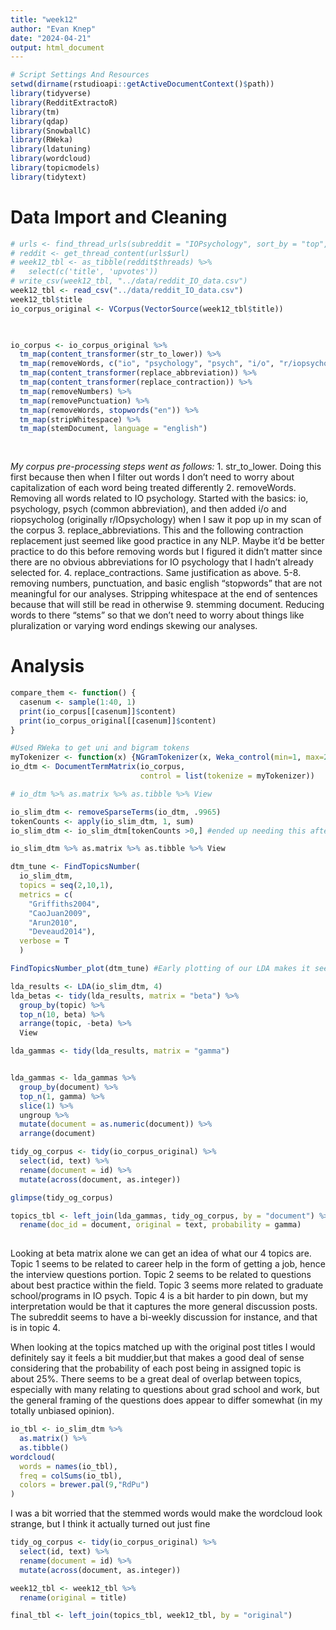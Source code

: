 ```yaml
---
title: "week12"
author: "Evan Knep"
date: "2024-04-21"
output: html_document
---
```


```r
# Script Settings And Resources
setwd(dirname(rstudioapi::getActiveDocumentContext()$path))
library(tidyverse)
library(RedditExtractoR)
library(tm)
library(qdap)
library(SnowballC)
library(RWeka)
library(ldatuning)
library(wordcloud)
library(topicmodels)
library(tidytext)
```

# Data Import and Cleaning

```r
# urls <- find_thread_urls(subreddit = "IOPsychology", sort_by = "top", period = "year")
# reddit <- get_thread_content(urls$url)
# week12_tbl <- as_tibble(reddit$threads) %>%
#   select(c('title', 'upvotes'))
# write_csv(week12_tbl, "../data/reddit_IO_data.csv")
week12_tbl <- read_csv("../data/reddit_IO_data.csv")
week12_tbl$title
io_corpus_original <- VCorpus(VectorSource(week12_tbl$title))

  
```


```r
io_corpus <- io_corpus_original %>%
  tm_map(content_transformer(str_to_lower)) %>% 
  tm_map(removeWords, c("io", "psychology", "psych", "i/o", "r/iopsychology")) %>%   
  tm_map(content_transformer(replace_abbreviation)) %>% 
  tm_map(content_transformer(replace_contraction)) %>%
  tm_map(removeNumbers) %>%
  tm_map(removePunctuation) %>%
  tm_map(removeWords, stopwords("en")) %>%
  tm_map(stripWhitespace) %>%
  tm_map(stemDocument, language = "english")
  
  
```

*My corpus pre-processing steps went as follows:*
1. str_to_lower. Doing this first because then when I filter out words I don't need to worry about capitalization of each word being treated differently
2. removeWords. Removing all words related to IO psychology. Started with the basics: io, psychology, psych (common abbreviation), and then added i/o and riopsycholog (originally r/IOpsychology) when I saw it pop up in my scan of the corpus
3. replace_abbreviations. This and the following contraction replacement just seemed like good practice in any NLP. Maybe it'd be better practice to do this before removing words but I figured it didn't matter since there are no obvious abbreviations for IO psychology that I hadn't already selected for.
4. replace_contractions. Same justification as above.
5-8. removing numbers, punctuation, and basic english "stopwords" that are not meaningful for our analyses. Stripping whitespace at the end of sentences because that will still be read in otherwise
9. stemming document. Reducing words to there "stems" so that we don't need to worry about things like pluralization or varying word endings skewing our analyses.


# Analysis

```r

compare_them <- function() {
  casenum <- sample(1:40, 1)
  print(io_corpus[[casenum]]$content)
  print(io_corpus_original[[casenum]]$content)
}


```


```r
#Used RWeka to get uni and bigram tokens
myTokenizer <- function(x) {NGramTokenizer(x, Weka_control(min=1, max=2))} 
io_dtm <- DocumentTermMatrix(io_corpus,
                             control = list(tokenize = myTokenizer))

# io_dtm %>% as.matrix %>% as.tibble %>% View

io_slim_dtm <- removeSparseTerms(io_dtm, .9965)
tokenCounts <- apply(io_slim_dtm, 1, sum) 
io_slim_dtm <- io_slim_dtm[tokenCounts >0,] #ended up needing this after all, because rows of zeros were throwing errors in my derichlet allocation

io_slim_dtm %>% as.matrix %>% as.tibble %>% View

```


```r
dtm_tune <- FindTopicsNumber(
  io_slim_dtm,
  topics = seq(2,10,1),
  metrics = c(
    "Griffiths2004",
    "CaoJuan2009",
    "Arun2010",
    "Deveaud2014"),
  verbose = T
  )

FindTopicsNumber_plot(dtm_tune) #Early plotting of our LDA makes it seem likely that there are 4-5 distinct topics

lda_results <- LDA(io_slim_dtm, 4)
lda_betas <- tidy(lda_results, matrix = "beta") %>%
  group_by(topic) %>%
  top_n(10, beta) %>%
  arrange(topic, -beta) %>%
  View

lda_gammas <- tidy(lda_results, matrix = "gamma")


lda_gammas <- lda_gammas %>%
  group_by(document) %>%
  top_n(1, gamma) %>%
  slice(1) %>%
  ungroup %>%
  mutate(document = as.numeric(document)) %>%
  arrange(document)

```



```r
tidy_og_corpus <- tidy(io_corpus_original) %>%
  select(id, text) %>%
  rename(document = id) %>%
  mutate(across(document, as.integer))

glimpse(tidy_og_corpus)

topics_tbl <- left_join(lda_gammas, tidy_og_corpus, by = "document") %>%
  rename(doc_id = document, original = text, probability = gamma)
  
```

Looking at beta matrix alone we can get an idea of what our 4 topics are. Topic 1 seems to be related to career help in the form of getting a job, hence the interview questions portion. Topic 2 seems to be related to questions about best practice within the field. Topic 3 seems more related to graduate school/programs in IO psych. Topic 4 is a bit harder to pin down, but my interpretation would be that it captures the more general discussion posts. The subreddit seems to have a bi-weekly discussion for instance, and that is in topic 4. 

When looking at the topics matched up with the original post titles I would definitely say it feels a bit muddier,but that makes a good deal of sense considering that the probability of each post being in assigned topic is about 25%. There seems to be a great deal of overlap between topics, especially with many relating to questions about grad school and work, but the general framing of the questions does appear to differ somewhat (in my totally unbiased opinion).

```r

io_tbl <- io_slim_dtm %>% 
  as.matrix() %>%
  as.tibble()
wordcloud(
  words = names(io_tbl),
  freq = colSums(io_tbl),
  colors = brewer.pal(9,"RdPu")
)


```

I was a bit worried that the stemmed words would make the wordcloud look strange, but I think it actually turned out just fine


```r
tidy_og_corpus <- tidy(io_corpus_original) %>%
  select(id, text) %>%
  rename(document = id) %>%
  mutate(across(document, as.integer))

week12_tbl <- week12_tbl %>%
  rename(original = title)

final_tbl <- left_join(topics_tbl, week12_tbl, by = "original")

```









